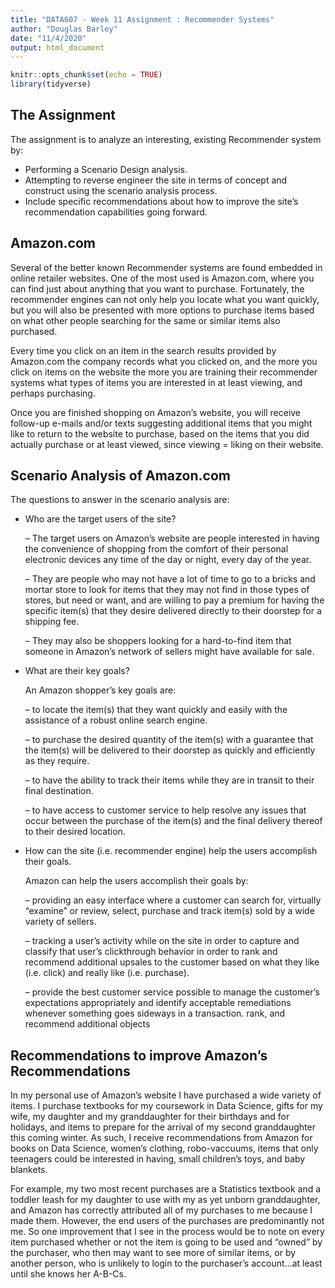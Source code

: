 ```yaml
---
title: "DATA607 - Week 11 Assignment : Recommender Systems"
author: "Douglas Barley"
date: "11/4/2020"
output: html_document
---
```


```r
knitr::opts_chunk$set(echo = TRUE)
library(tidyverse)
```

## The Assignment

The assignment is to analyze an interesting, existing Recommender system by:

- Performing a Scenario Design analysis.
- Attempting to reverse engineer the site in terms of concept and construct using the scenario analysis process.
- Include specific recommendations about how to improve the site's recommendation capabilities going forward.

## Amazon.com

Several of the better known Recommender systems are found embedded in online retailer websites. One of the most used is Amazon.com, where you can find just about anything that you want to purchase. Fortunately, the recommender engines can not only help you locate what you want quickly, but you will also be presented with more options to purchase items based on what other people searching for the same or similar items also purchased.

Every time you click on an item in the search results provided by Amazon.com the company records what you clicked on, and the more you click on items on the website the more you are training their recommender systems what types of items you are interested in at least viewing, and perhaps purchasing.

Once you are finished shopping on Amazon's website, you will receive follow-up e-mails and/or texts suggesting additional items that you might like to return to the website to purchase, based on the items that you did actually purchase or at least viewed, since viewing = liking on their website.

## Scenario Analysis of Amazon.com

The questions to answer in the scenario analysis are:

- Who are the target users of the site?

    -- The target users on Amazon's website are people interested in having the
      convenience of shopping from the comfort of their personal electronic devices
      any time of the day or night, every day of the year. 

    -- They are people who may not have a lot of time to go to a bricks and mortar
      store to look for items that they may not find in those types of stores, but
      need or want, and are willing to pay a premium for having the specific item(s)
      that they desire delivered directly to their doorstep for a shipping fee. 

    -- They may also be shoppers looking for a hard-to-find item that someone in
      Amazon's network of sellers might have available for sale.


- What are their key goals?

    An Amazon shopper's key goals are:

    -- to locate the item(s) that they want quickly and easily with the assistance of a
      robust online search engine.
    
    -- to purchase the desired quantity of the item(s) with a guarantee that the item(s)
      will be delivered to their doorstep as quickly and efficiently as they require.
      
    -- to have the ability to track their items while they are in transit to their final destination.
    
    -- to have access to customer service to help resolve any issues that occur between
      the purchase of the item(s) and the final delivery thereof to their desired location. 

- How can the site (i.e. recommender engine) help the users accomplish their goals.

    Amazon can help the users accomplish their goals by:
    
    -- providing an easy interface where a customer can search for, virtually "examine" or review,
      select, purchase and track item(s) sold by a wide variety of sellers.
      
    -- tracking a user's activity while on the site in order to capture and classify that user's
      clickthrough behavior in order to rank and recommend additional upsales to the customer
      based on what they like (i.e. click) and really like (i.e. purchase).
      
    -- provide the best customer service possible to manage the customer's expectations appropriately
      and identify acceptable remediations whenever something goes sideways in a transaction.
      rank, and recommend additional objects
      
## Recommendations to improve Amazon's Recommendations

In my personal use of Amazon's website I have purchased a wide variety of items. I purchase textbooks for my coursework in Data Science, gifts for my wife, my daughter and my granddaughter for their birthdays and for holidays, and items to prepare for the arrival of my second granddaughter this coming winter. As such, I receive recommendations from Amazon for books on Data Science, women's clothing, robo-vaccuums, items that only teenagers could be interested in having, small children's toys, and baby blankets. 

For example, my two most recent purchases are a Statistics textbook and a toddler leash for my daughter to use with my as yet unborn granddaughter, and Amazon has correctly attributed all of my purchases to me because I made them. However, the end users of the purchases are predominantly not me. So one improvement that I see in the process would be to note on every item purchased whether or not the item is going to be used and "owned" by the purchaser, who then may want to see more of similar items, or by another person, who is unlikely to login to the purchaser's account...at least until she knows her A-B-Cs.

